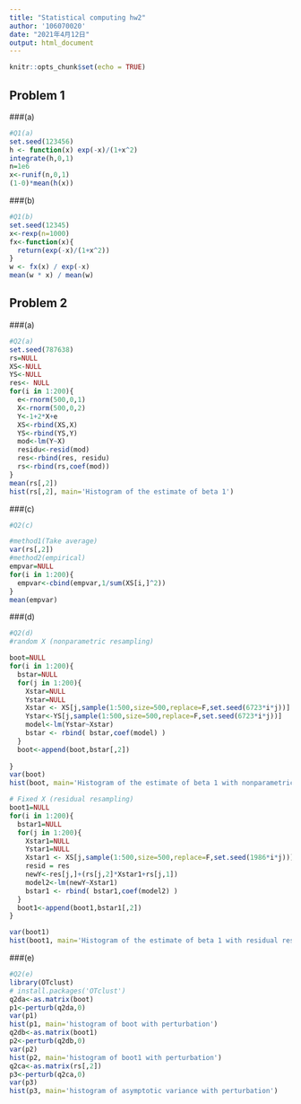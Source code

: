 ---
title: "Statistical computing hw2"
author: '106070020'
date: "2021年4月12日"
output: html_document
---

```{r setup, include=FALSE}
knitr::opts_chunk$set(echo = TRUE)
```

## Problem 1

###(a)

```{r}
#Q1(a)
set.seed(123456)
h <- function(x) exp(-x)/(1+x^2)
integrate(h,0,1)
n=1e6
x<-runif(n,0,1)
(1-0)*mean(h(x))
```

###(b)
```{r}
#Q1(b)
set.seed(12345)
x<-rexp(n=1000)
fx<-function(x){
  return(exp(-x)/(1+x^2))
}
w <- fx(x) / exp(-x)
mean(w * x) / mean(w)
```

## Problem 2

###(a)
```{r}
#Q2(a)
set.seed(787638)
rs=NULL
XS<-NULL
YS<-NULL
res<- NULL
for(i in 1:200){
  e<-rnorm(500,0,1)
  X<-rnorm(500,0,2)
  Y<-1+2*X+e
  XS<-rbind(XS,X)
  YS<-rbind(YS,Y)
  mod<-lm(Y~X)
  residu<-resid(mod)
  res<-rbind(res, residu)
  rs<-rbind(rs,coef(mod))
}
mean(rs[,2])
hist(rs[,2], main='Histogram of the estimate of beta 1')

```

###(c)
```{r}
#Q2(c)

#method1(Take average)
var(rs[,2])
#method2(empirical)
empvar=NULL
for(i in 1:200){
  empvar<-cbind(empvar,1/sum(XS[i,]^2))
}
mean(empvar)
```

###(d)
```{r}
#Q2(d)
#random X (nonparametric resampling)

boot=NULL
for(i in 1:200){
  bstar=NULL
  for(j in 1:200){
    Xstar=NULL
    Ystar=NULL
    Xstar <- XS[j,sample(1:500,size=500,replace=F,set.seed(6723*i*j))]
    Ystar<-YS[j,sample(1:500,size=500,replace=F,set.seed(6723*i*j))]
    model<-lm(Ystar~Xstar)
    bstar <- rbind( bstar,coef(model) )
  }
  boot<-append(boot,bstar[,2])
  
}
var(boot)
hist(boot, main='Histogram of the estimate of beta 1 with nonparametric resampling')

# Fixed X (residual resampling)
boot1=NULL
for(i in 1:200){
  bstar1=NULL
  for(j in 1:200){
    Xstar1=NULL
    Ystar1=NULL
    Xstar1 <- XS[j,sample(1:500,size=500,replace=F,set.seed(1986*i*j))]
    resid = res
    newY<-res[j,]+(rs[j,2]*Xstar1+rs[j,1])
    model2<-lm(newY~Xstar1)
    bstar1 <- rbind( bstar1,coef(model2) )
  }
  boot1<-append(boot1,bstar1[,2])
}

var(boot1)
hist(boot1, main='Histogram of the estimate of beta 1 with residual resampling')
```

###(e)
```{r}

#Q2(e)
library(OTclust)
# install.packages('OTclust')
q2da<-as.matrix(boot)
p1<-perturb(q2da,0)
var(p1)
hist(p1, main='histogram of boot with perturbation')
q2db<-as.matrix(boot1)
p2<-perturb(q2db,0)
var(p2)
hist(p2, main='histogram of boot1 with perturbation')
q2ca<-as.matrix(rs[,2])
p3<-perturb(q2ca,0)
var(p3)
hist(p3, main='histogram of asymptotic variance with perturbation')

```




















































































